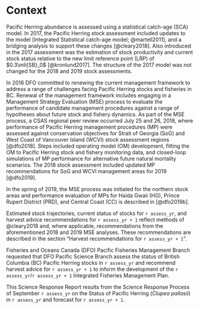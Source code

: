 # Context

Pacific Herring abundance is assessed using a statistical catch-age (SCA) model.
In 2017, the Pacific Herring stock assessment included updates to the model [Integrated Statistical catch-age model; @martell2011], and a bridging analysis to support these changes [@cleary2018]. Also introduced in the 2017 assessment was the estimation of stock productivity and current stock status relative to the new limit reference point (LRP) of $0.3\mli{SB}_0$ [@kronlund2017]. The structure of the 2017 model was not changed for the 2018 and 2019 stock assessments.

In 2016 DFO committed to renewing the current management framework to address a range of challenges facing Pacific Herring stocks and fisheries in BC. Renewal of the management framework includes engaging in a Management Strategy Evaluation (MSE) process to evaluate the performance of candidate management procedures against a range of hypotheses about future stock and fishery dynamics. As part of the MSE process, a CSAS regional peer review occurred July 25 and 26, 2018, where performance of Pacific Herring management procedures (MP) were assessed against conservation objectives for Strait of Georgia (SoG) and West Coast of Vancouver Island (WCVI) stock assessment regions [@dfo2018]. Steps included operating model (OM) development, fitting the OM to Pacific Herring stock and fishery monitoring data, and closed-loop simulations of MP performance for alternative future natural mortality scenarios.
The 2018 stock assessment included updated MP recommendations for SoG and WCVI management areas for 2019 [@dfo2019].

In the spring of 2019, the MSE process was initiated for the northern stock areas and performance evaluation of MPs for Haida Gwaii (HG), Prince Rupert District (PRD), and Central Coast (CC) is described in [@dfo2019b].

Estimated stock trajectories, current status of stocks for `r assess_yr`, and harvest advice recommendations for `r assess_yr + 1` reflect methods of @cleary2018 and, where applicable, recommendations from the aforementioned 2018 and 2019 MSE analyses. These recommendations are described in the section “Harvest recommendations for `r assess_yr + 1`”. <!-- \nameref{secProjHarv}''.--> 

Fisheries and Oceans Canada (DFO) Pacific Fisheries Management Branch requested that DFO Pacific Science Branch assess the status of British Columbia (BC) Pacific Herring stocks in `r assess_yr` and recommend harvest advice for `r assess_yr + 1` to inform the development of the `r assess_yr`/`r assess_yr + 1` Integrated Fisheries Management Plan.

<!--  Mandatory last paragraph in this section -->
This Science Response Report results from the Science Response Process of September `r assess_yr` on the Status of Pacific Herring (*Clupea pallasii*) in `r assess_yr` and forecast for `r assess_yr + 1`.

